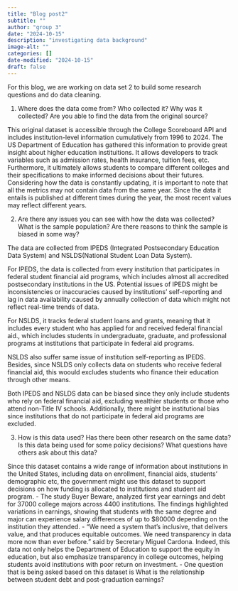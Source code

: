 ```yaml
---
title: "Blog post2"
subtitle: ""
author: "group 3"
date: "2024-10-15"
description: "investigating data background"
image-alt: ""
categories: []
date-modified: "2024-10-15"
draft: false
---
```


For this blog, we are working on data set 2 to build some research questions and do data cleaning.

1. Where does the data come from? Who collected it? Why was it collected? Are you able to find the data from the original source?

This original dataset is accessible through the College Scoreboard API and includes institution-level information cumulatively from 1996 to 2024. The US Department of Education has gathered this information to provide great insight about higher education instituitions. It allows developers to track variables such as admission rates, health insurance, tuition fees, etc. Furthermore, it ultimately allows students to compare different colleges and their specifications to make informed decisions about their futures. Considering how the data is constantly updating, it is important to note that all the metrics may not contain data from the same year. Since the data it entails is published at different times during the year, the most recent values may reflect different years.

2. Are there any issues you can see with how the data was collected? What is the sample population? Are there reasons to think the sample is biased in some way?

The data are collected from IPEDS (Integrated Postsecondary Education Data System) and NSLDS(National Student Loan Data System).

For IPEDS, the data is collected from every institution that participates in federal student financial aid programs, which includes almost all accredited postsecondary institutions in the US. Potential issues of IPEDS might be inconsistencies or inaccuracies caused by institutions' self-reporting and lag in data availability caused by annually collection of data which might not reflect real-time trends of data.

For NSLDS, it tracks federal student loans and grants, meaning that it includes every student who has applied for and received federal financial aid., which includes students in undergraduate, graduate, and professional programs at institutions that participate in federal aid programs.

NSLDS also suffer same issue of institution self-reporting as IPEDS. Besides, since NSLDS only collects data on students who receive federal financial aid, this woould excludes students who finance their education through other means.

Both IPEDS and NSLDS data can be biased since they only include students who rely on federal financial aid, excluding wealthier students or those who attend non-Title IV schools. Additionally, there might be institutional bias since institutions that do not participate in federal aid programs are excluded.




3. How is this data used? Has there been other research on the same data? Is this data being used for some policy decisions? What questions have others ask about this data?

Since this dataset contains a wide range of information about institutions in the United States, including data on enrollment, financial aids, students' demographic etc, the government might use this dataset to support decisions on how funding is allocated to institutions and student aid program. - The study Buyer Beware, analyzed first year earnings and debt for 37000 college majors across 4400 institutions. The findings highlighted variations in earnings, showing that students with the same degree and major can experience salary differences of up to $80000 depending on the institution they attended.
- "We need a system that’s inclusive, that delivers value, and that produces equitable outcomes. We need transparency in data more now than ever before." said by Secretary Miguel Cardona. Indeed, this data not only helps the Department of Education to support the equity in education, but also emphasize transparency in college outcomes, helping students avoid institutions with poor return on investment.
- One question that is being asked based on this dataset is What is the relationship between student debt and post-graduation earnings?